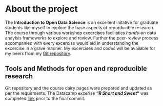 
# About the project

The **Introduction to Open Data Science** is an excellent initative for graduate students like myself to explore the base aspects of reporducible research. The course through various workshop excercises faciliaties *hands-on* data anaylsis frameworks to explore and review. Further the peer-review process accompanied with every excercise would aid in understanding the excercise in a grave manner. My excercises and codes will be available for my peers from my [Git repository](https://github.com/BalaguruRavikumar/IODS-project.git).

## **Tools and Methods for open and reproducible research**  
Git repository and the course dairy pages were prepared and updated as per the requirments. The Datacamp excerise **"_R Short and Sweet_"** was completed [link](https://www.datacamp.com/statement-of-accomplishment/course/0baf9ad88eb1f86a2c08ebd1ed2ef24d0a7ef2f9) prior to the final commit.  
